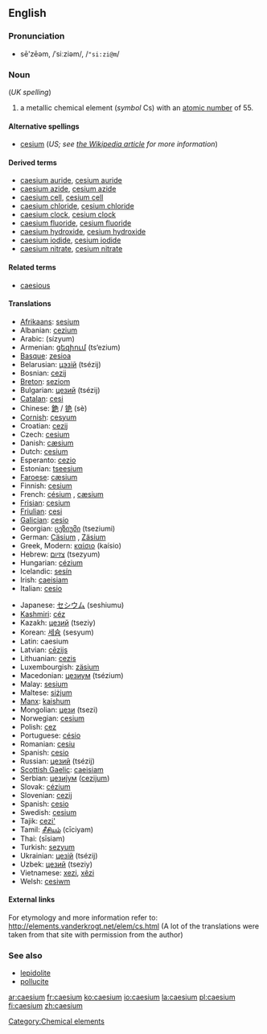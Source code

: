 ==English==
{{elements|Cs|xenon|Xe|barium|Ba}}
===Pronunciation===
*sē'zēəm, /ˈsiːziəm/, /<tt>"si:zi@m</tt>/

=== Noun ===
{{en-noun-unc}} (''UK spelling'')
{{wikipedia}}

# a metallic chemical element (''symbol'' Cs) with an [[atomic number]] of 55.

====Alternative spellings====
*[[cesium]] (''US; see [[w:Caesium|the Wikipedia article]] for more information'')

====Derived terms====
*[[caesium auride]], [[cesium auride]]
*[[caesium azide]], [[cesium azide]]
*[[caesium cell]], [[cesium cell]]
*[[caesium chloride]], [[cesium chloride]]
*[[caesium clock]], [[cesium clock]]
*[[caesium fluoride]], [[cesium fluoride]]
*[[caesium hydroxide]], [[cesium hydroxide]]
*[[caesium iodide]], [[cesium iodide]]
*[[caesium nitrate]], [[cesium nitrate]]

====Related terms====
*[[caesious]]

==== Translations ====
{{top}}
*[[Afrikaans]]: [[sesium]]
*Albanian: [[cezium]]
*Arabic: {{ARchar|[[سيزيوم]]}} (sízyum) {{m}}
*Armenian: [[ցեզիում]] (ts‘ezium)
*[[Basque]]: [[zesioa]]
*Belarusian: [[цэзiй]] (tsézij) {{m}}
*Bosnian: [[cezij]]
*[[Breton]]: [[seziom]]
*Bulgarian: [[цезий]] (tsézij) {{m}}
*[[Catalan]]: [[cesi]]
*Chinese: [[銫]] / [[铯]] (sè)
*[[Cornish]]: [[cesyum]]
*Croatian: [[cezij]]
*Czech: [[cesium]]
*Danish: [[cæsium]]
*Dutch: [[cesium]] {{n}}
*Esperanto: [[cezio]]
*Estonian: [[tseesium]]
*[[Faroese]]: [[cæsium]]
*Finnish: [[cesium]]
*French: [[césium]] {{m}}, [[cæsium]] {{m}}<!--source: Petit Larousse, 1989-->
*[[Frisian]]: [[cesium]]
*[[Friulian]]: [[cesi]]
*[[Galician]]: [[cesio]]
*Georgian: [[ცეზიუმი]] (tseziumi)
*German: [[Cäsium]] {{n}}, [[Zäsium]] {{n}}
*Greek, Modern: [[καίσιο]] (kaísio) {{n}}
*Hebrew: [[צזיום]] (tsezyum)
*Hungarian: [[cézium]]
*Icelandic: [[sesín]]
*Irish: [[caeisiam]]
*Italian: [[cesio]] {{m}}
{{mid}}
*Japanese: [[セシウム]] (seshiumu)
*[[Kashmiri]]: [[céz]]
*Kazakh: [[цезий]] (tseziy)
*Korean: [[세슘]] (sesyum)
*Latin: caesium
*Latvian: [[cēzijs]]
*Lithuanian: [[cezis]]
*Luxembourgish: [[zäsium]]
*Macedonian: [[цезиум]] (tsézium) {{m}}
*Malay: [[sesium]]
*Maltese: [[siżjum]]
*[[Manx]]: [[kaishum]]
*Mongolian: [[цези]] (tsezi)
*Norwegian: [[cesium]]
*Polish: [[cez]] {{m}}
*Portuguese: [[césio]]
*Romanian: [[cesiu]] {{n}}
*Spanish: [[cesio]]
*Russian: [[цезий]] (tsézij) {{m}}
*[[Scottish Gaelic]]: [[caeisiam]]
*Serbian: [[цезиjум]] ([[cezijum]]) {{m}}
*Slovak: [[cézium]]
*Slovenian: [[cezij]]
*Spanish: [[cesio]] {{m}}
*Swedish: [[cesium]]
*Tajik: [[cezi']]
*Tamil: [[சீசியம்]] (cīciyam)
*Thai: {{THchar|[[ซีเซียม]]}} (sīsiam)
*Turkish: [[sezyum]]
*Ukrainian: [[цезiй]] (tsézij) {{m}}
*Uzbek: [[цезий]] (tseziy)
*Vietnamese: [[xezi]], [[xêzi]]
*Welsh: [[cesiwm]]
{{bottom}}

====External links====
For etymology and more information refer to:
http://elements.vanderkrogt.net/elem/cs.html
(A lot of the translations were taken from that site with permission from the author)

===See also===
*[[lepidolite]]
*[[pollucite]]

[[Category:Chemical elements]]

[[ar:caesium]]
[[fr:caesium]]
[[ko:caesium]]
[[io:caesium]]
[[la:caesium]]
[[pl:caesium]]
[[fi:caesium]]
[[zh:caesium]]